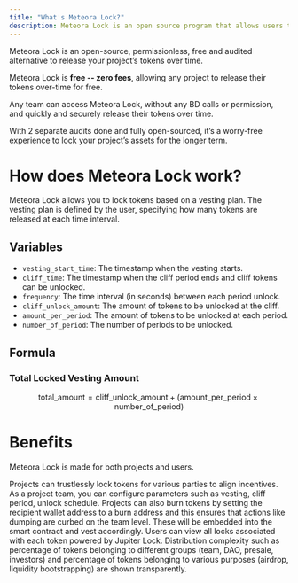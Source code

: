 ```yaml
---
title: "What's Meteora Lock?"
description: Meteora Lock is an open source program that allows users to lock tokens based on a vesting plan.
---
```


Meteora Lock is an open-source, permissionless, free and audited alternative to release your project’s tokens over time.

Meteora Lock is **free -- zero fees**, allowing any project to release their tokens over-time for free.

Any team can access Meteora Lock, without any BD calls or permission, and quickly and securely release their tokens over time.

With 2 separate audits done and fully open-sourced, it’s a worry-free experience to lock your project’s assets for the longer term.

# How does Meteora Lock work?

Meteora Lock allows you to lock tokens based on a vesting plan. The vesting plan is defined by the user, specifying how many tokens are released at each time interval.

## Variables

- `vesting_start_time`: The timestamp when the vesting starts.
- `cliff_time`: The timestamp when the cliff period ends and cliff tokens can be unlocked.
- `frequency`: The time interval (in seconds) between each period unlock.
- `cliff_unlock_amount`: The amount of tokens to be unlocked at the cliff.
- `amount_per_period`: The amount of tokens to be unlocked at each period.
- `number_of_period`: The number of periods to be unlocked.

## Formula

### Total Locked Vesting Amount

```math
\text{total\_amount} = \text{cliff\_unlock\_amount} + (\text{amount\_per\_period} \times \text{number\_of\_period})
```

# Benefits

Meteora Lock is made for both projects and users.

<CardGroup cols={2}>
  <Card title="For Projects" icon="building" iconType="solid">
    Projects can trustlessly lock tokens for various parties to align incentives. As a project team, you can configure parameters such as vesting, cliff period, unlock schedule. Projects can also burn tokens by setting the recipient wallet address to a burn address and this ensures that actions like dumping are curbed on the team level. These will be embedded into the smart contract and vest accordingly.
  </Card>
  <Card title="For Users" icon="users" iconType="solid">
    Users can view all locks associated with each token powered by Jupiter Lock. Distribution complexity such as percentage of tokens belonging to different groups (team, DAO, presale, investors) and percentage of tokens belonging to various purposes (airdrop, liquidity bootstrapping) are shown transparently.
  </Card>
</CardGroup>